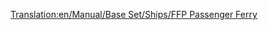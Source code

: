 [[Translation:en/Manual/Base Set/Ships/FFP Passenger Ferry]]
{{en/Manual/Base Set/Ships/Ships|Cost=£21,325 ($42.650)
|Speed=64 km/h (40 mph)
|Annual=£1,312 ($2.624)
|Designed=1971
|Lifespan=30
|Capacity=130 Passengers
|Description=The FFP passenger ferry is a slow speed passenger ferry designed for port to port access over long distances. It is twice as fast as its MPS cousin, has a higher capacity, costs more and is slightly cheaper to run. The downside is that it takes a while to be introduced if starting from 1920 or 1950.
|Real-life=Fictional.
}}